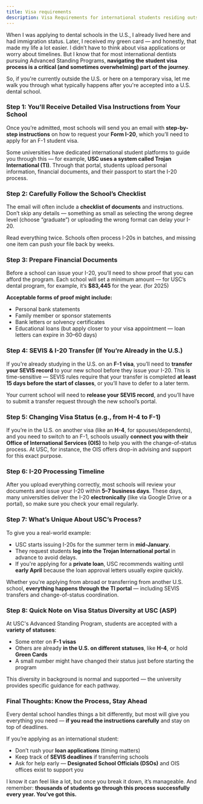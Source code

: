 ```yaml
---
title: Visa requirements
description: Visa Requirements for international students residing outside of the U.S.
---
```


When I was applying to dental schools in the U.S., I already lived here and had
immigration status. Later, I received my green card — and honestly, that made my
life a lot easier. I didn’t have to think about visa applications or worry about
timelines. But I know that for most international dentists pursuing Advanced
Standing Programs, **navigating the student visa process is a critical (and
sometimes overwhelming) part of the journey**.

So, if you're currently outside the U.S. or here on a temporary visa, let me
walk you through what typically happens after you're accepted into a U.S. dental
school.

### Step 1: You'll Receive Detailed Visa Instructions from Your School

Once you’re admitted, most schools will send you an email with **step-by-step
instructions** on how to request your **Form I-20**, which you’ll need to apply
for an F-1 student visa.

Some universities have dedicated international student platforms to guide you through this — for example, **USC uses a system called Trojan International (TI)**. Through that portal, students upload personal information, financial documents, and their passport to start the I-20 process.

### Step 2: Carefully Follow the School’s Checklist

The email will often include a **checklist of documents** and instructions. Don’t skip any details — something as small as selecting the wrong degree level (choose “graduate”) or uploading the wrong format can delay your I-20.

<Aside>
  Read everything twice. Schools often process I-20s in batches, and missing one item can push your
  file back by weeks.
</Aside>

### Step 3: Prepare Financial Documents

Before a school can issue your I-20, you’ll need to show proof that you can afford the program. Each school will set a minimum amount — for USC’s dental program, for example, it’s **$83,445** for the year. (for 2025)

**Acceptable forms of proof might include:**

- Personal bank statements
- Family member or sponsor statements
- Bank letters or solvency certificates
- Educational loans (but apply closer to your visa appointment — loan letters can expire in 30–60 days)

### Step 4: SEVIS & I-20 Transfer (If You’re Already in the U.S.)

If you're already studying in the U.S. on an **F-1 visa**, you’ll need to
**transfer your SEVIS record** to your new school before they issue your I-20.
This is time-sensitive — SEVIS rules require that your transfer is completed
**at least 15 days before the start of classes**, or you’ll have to defer to a
later term.

Your current school will need to **release your SEVIS record**, and you’ll have
to submit a transfer request through the new school’s portal.

### Step 5: Changing Visa Status (e.g., from H-4 to F-1)

If you’re in the U.S. on another visa (like an **H-4**, for spouses/dependents), and you need to switch to an F-1, schools usually **connect you with their Office of International Services (OIS)** to help you with the change-of-status process. At USC, for instance, the OIS offers drop-in advising and support for this exact purpose.

### Step 6: I-20 Processing Timeline

After you upload everything correctly, most schools will review your documents and issue your I-20 within **5–7 business days**. These days, many universities deliver the I-20 **electronically** (like via Google Drive or a portal), so make sure you check your email regularly.

### Step 7: What’s Unique About USC’s Process?

To give you a real-world example:

- USC starts issuing I-20s for the summer term in **mid-January**.
- They request students **log into the Trojan International portal** in advance to avoid delays.
- If you're applying for a **private loan**, USC recommends waiting until **early April** because the loan approval letters usually expire quickly.

Whether you're applying from abroad or transferring from another U.S. school, **everything happens through the TI portal** — including SEVIS transfers and change-of-status coordination.

### Step 8: Quick Note on Visa Status Diversity at USC (ASP)

At USC's Advanced Standing Program, students are accepted with a **variety of statuses**:

- Some enter on **F-1 visas**
- Others are already **in the U.S. on different statuses**, like **H-4**, or hold **Green Cards**
- A small number might have changed their status just before starting the program

This diversity in background is normal and supported — the university provides specific guidance for each pathway.

### Final Thoughts: Know the Process, Stay Ahead

Every dental school handles things a bit differently, but most will give you
everything you need — **if you read the instructions carefully** and stay on top
of deadlines.

If you’re applying as an international student:

- Don’t rush your **loan applications** (timing matters)
- Keep track of **SEVIS deadlines** if transferring schools
- Ask for help early — **Designated School Officials (DSOs)** and OIS offices exist to support you

I know it can feel like a lot, but once you break it down, it’s manageable. And remember: **thousands of students go through this process successfully every year. You’ve got this.**
